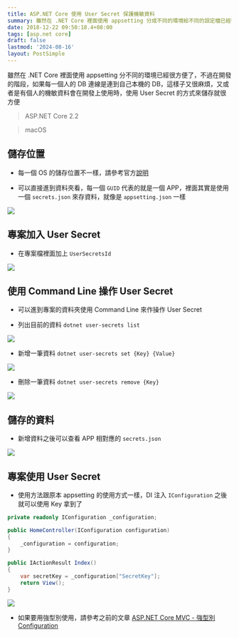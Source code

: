 ```yaml
---
title: ASP.NET Core 使用 User Secret 保護機敏資料
summary: 雖然在 .NET Core 裡面使用 appsetting 分成不同的環境給不同的設定檔已經很方便了，不過在開發的階段，如果每一個人的 DB 連線是連到自己本機的 DB，又或者是有個人的機敏資料會在開發上使用時，使用 User Secret 的方式來儲存就很方便
date: 2018-12-22 09:50:18.4+08:00
tags: [asp.net core]
draft: false
lastmod: '2024-08-16'
layout: PostSimple
---
```


雖然在 .NET Core 裡面使用 appsetting 分不同的環境已經很方便了，不過在開發的階段，如果每一個人的 DB 連線是連到自己本機的 DB，這樣子又很麻煩，又或者是有個人的機敏資料會在開發上使用時，使用 User Secret 的方式來儲存就很方便

> ASP.NET Core 2.2

> macOS

## 儲存位置

- 每一個 OS 的儲存位置不一樣，請參考官方[說明](https://docs.microsoft.com/zh-tw/aspnet/core/security/app-secrets?view=aspnetcore-2.1&tabs=macos)

- 可以直接進到資料夾看，每一個 `GUID` 代表的就是一個 APP，裡面其實是使用一個 `secrets.json` 來存資料，就像是 `appsetting.json` 一樣

![](https://image.cashwu.com/404.webp)

## 專案加入 User Secret

- 在專案檔裡面加上 `UserSecretsId`

![](https://image.cashwu.com/404.webp)

## 使用 Command Line 操作 User Secret

- 可以進到專案的資料夾使用 Command Line 來作操作 User Secret

- 列出目前的資料 `dotnet user-secrets list`

![](https://image.cashwu.com/404.webp)

- 新增一筆資料 `dotnet user-secrets set {Key} {Value}`

![](https://image.cashwu.com/404.webp)

- 刪除一筆資料 `dotnet user-secrets remove {Key}`

![](https://image.cashwu.com/404.webp)

## 儲存的資料

- 新增資料之後可以查看 APP 相對應的 `secrets.json`

![](https://image.cashwu.com/404.webp)

## 專案使用 User Secret

- 使用方法跟原本 appsetting 的使用方式一樣，DI 注入 `IConfiguration` 之後就可以使用 Key 拿到了

```csharp
private readonly IConfiguration _configuration;

public HomeController(IConfiguration configuration)
{
    _configuration = configuration;
}

public IActionResult Index()
{
    var secretKey = _configuration["SecretKey"];
    return View();
}
```

![](https://image.cashwu.com/404.webp)

- 如果要用強型別使用，請參考之前的文章 [ASP.NET Core MVC - 強型別 Configuration](/blog/asp-net-core-mvc-strong-type-configuration)
